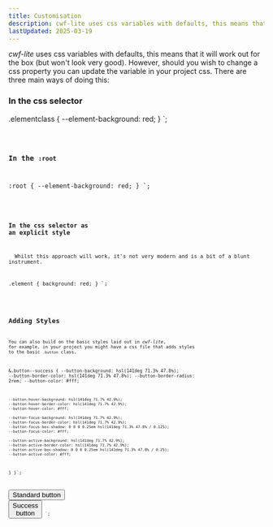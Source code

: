 ```yaml
---
title: Customisation
description: cwf-lite uses css variables with defaults, this means that it will work out for the box (but won't look very good).
lastUpdated: 2025-03-19
---
```



_cwf-lite_ uses css variables with defaults, this means that it will work out for the box (but won't look very good).
However, should you wish to change a css property you can update the variable in your project css. There are three main ways of doing this:

### In the css selector

.elementclass {
  --element-background: red;
}
`;

<Code code={example1} lang="css" />

### In the `:root`

:root {
  --element-background: red;
}
`;

<Code code={example2} lang="css" />

### In the css selector as an explicit style

<Aside type="caution" title="Not recommended!">
  Whilst this approach will work, it's not very modern and is a bit of a blunt instrument.
</Aside>

.element {
  background: red;
}
`;

<Code code={example3} lang="css" />

## Adding Styles

You can also build on the basic styles laid out in _cwf-lite_, for example, in your project you might have a css file that adds styles to the basic `.button` class.

  &.button--success {
    --button-background: hsl(141deg 71.3% 47.8%);
    --button-border-color: hsl(141deg 71.3% 47.8%);
    --button-border-radius: 2rem;
    --button-color: #fff;

    --button-hover-background: hsl(141deg 71.7% 42.9%);
    --button-hover-border-color: hsl(141deg 71.7% 42.9%);
    --button-hover-color: #fff;

    --button-focus-background: hsl(141deg 71.7% 42.9%);
    --button-focus-border-color: hsl(141deg 71.7% 42.9%);
    --button-focus-box-shadow: 0 0 0 0.25em hsl(141deg 71.3% 47.8% / 0.125);
    --button-focus-color: #fff;

    --button-active-background: hsl(141deg 71.7% 42.9%);
    --button-active-border-color: hsl(141deg 71.7% 42.9%);
    --button-active-box-shadow: 0 0 0 0.25em hsl(141deg 71.3% 47.8% / 0.25);
    --button-active-color: #fff;
  }
}`;

<button class="button" type="button">Standard button</button>
<button class="button button--success" type="button">Success button</button>
`;

<CWFCode code={button} style={buttonStyle} override={buttonStyle} />